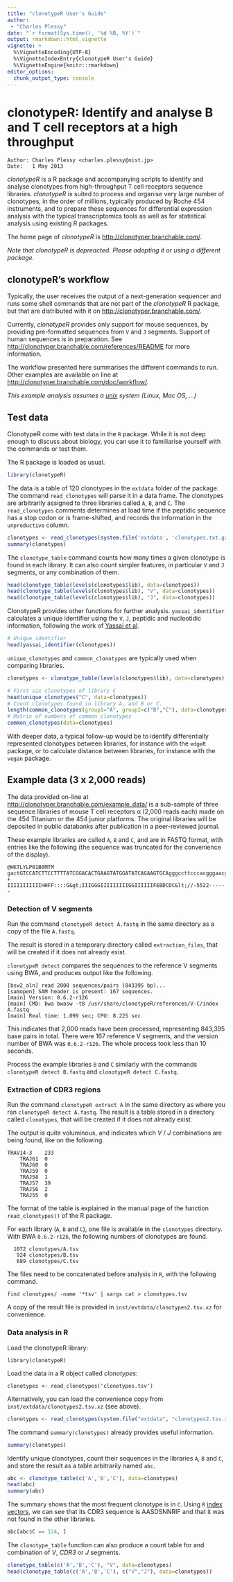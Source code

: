 ```yaml
---
title: "clonotypeR User's Guide"
author: 
 - "Charles Plessy"
date: "`r format(Sys.time(), '%d %B, %Y')`"
output: rmarkdown::html_vignette
vignette: >
  %\VignetteEncoding{UTF-8}
  %\VignetteIndexEntry{clonotypeR User's Guide}
  %\VignetteEngine{knitr::rmarkdown}
editor_options: 
  chunk_output_type: console
---
```


clonotypeR: Identify and analyse B and T cell receptors at a high throughput
============================================================================

    Author: Charles Plessy <charles.plessy@oist.jp>
    Date:   1 May 2013

*clonotypeR* is a R package and accompanying scripts to identify and
analyse clonotypes from high-throughput T cell receptors sequence
libraries. *clonotypeR* is suited to process and organise very large
number of clonotypes, in the order of millions, typically produced by
Roche 454 instruments, and to prepare these sequences for differential
expression analysis with the typical transcriptomics tools as well as
for statistical analysis using existing R packages.

The home page of *clonotypeR* is <http://clonotyper.branchable.com/>.

*Note that clonotypeR is depreacted.  Please adopting it or using a different
package.*


clonotypeR's workflow
---------------------

Typically, the user receives the output of a next-generation sequencer and runs 
some shell commands that are not part of the *clonotypeR* R package, but that are 
distributed with it on <http://clonotyper.branchable.com/>.

Currently, *clonotypeR* provides only support for mouse sequences, by providing
pre-formatted sequences from `V` and `J` segments.  Support of human sequences
is in preparation.  See <http://clonotyper.branchable.com/references/README>
for more information.

The workflow presented here summarises the different commands to run.  Other
examples are available on line at
<http://clonotyper.branchable.com/doc/workflow/>.

*This example analysis assumes a
[unix](https://en.wikipedia.org/wiki/Operating%5Fsystem%23UNIX%5Fand%5FUNIX%2Dlike%5Foperating%5Fsystems)
system (Linux, Mac OS, ...)*


Test data
---------

ClonotypeR come with test data in the `R` package.  While it is not deep enough
to discuss about biology, you can use it to familiarise yourself with the
commands or test them.

The R package is loaded as usual.

```r
library(clonotypeR)
```

The data is a table of 120 clonotypes in the `extdata` folder of the package.
The command `read_clonotypes` will parse it in a data frame.  The clonotypes
are arbitrarily assigned to three libraries called `A`, `B`, and `C`.  The
`read_clonotypes` comments determines at load time if the peptidic sequence has
a stop codon or is frame-shifted, and records the information in the
`unproductive` column.

```r
clonotypes <- read_clonotypes(system.file('extdata', 'clonotypes.txt.gz', package = "clonotypeR"))
summary(clonotypes)
```

The `clonotype_table` command counts how many times a given clonotype is found
in each library.  It can also count simpler features, in particular `V` and `J`
segments, or any combination of them.

```r
head(clonotype_table(levels(clonotypes$lib), data=clonotypes))
head(clonotype_table(levels(clonotypes$lib), "V", data=clonotypes))
head(clonotype_table(levels(clonotypes$lib), "J", data=clonotypes))
```

ClonotypeR provides other functions for further analysis.  `yassai_identifier`
calculates a unique identifier using the `V`, `J`, peptidic and nucleotidic
information, following the work of [Yassai et al](http://dx.doi.org/10.1007/s00251-009-0383-x).

```r
# Unique identifier
head(yassai_identifier(clonotypes))
```

`unique_clonotypes` and `common_clonotypes` are typically used when comparing libraries.

```r
clonotypes <- clonotype_table(levels(clonotypes$lib), data=clonotypes)

# First six clonotypes of library C
head(unique_clonotypes("C", data=clonotypes))
# Count clonotypes found in library A, and B or C.
length(common_clonotypes(group1="A", group2=c("B","C"), data=clonotypes))
# Matrix of numbers of common clonotypes
common_clonotypes(data=clonotypes)
```

With deeper data, a typical follow-up would be to identify differentially
represented clonotypes between libraries, for instance with the `edgeR` package,
or to calculate distance between libraries, for instance with the
`vegan` package.


Example data (3 x 2,000 reads)
------------------------------

The data provided on-line at <http://clonotyper.branchable.com/example_data/>
is a sub-sample of three sequence libraries of mouse T cell receptors &alpha; (2,000
reads each) made on the 454 Titanium or the 454 junior platforms.  The original
libraries will be deposited in public databanks after publication in a
peer-reviewed journal.

These example libraries are called `A`, `B` and `C`, and are in FASTQ format,
with entries like the following (the sequence was truncated for the convenience
of the display).

    @HKTLYLP01B0MTM
    gactGTCCATCTTCCTTTTATCGGACACTGAAGTATGGATATCAGAAGTGCAgggccttcccacgggaacg
    +
    IIIIIIIIIIIHHFF::::G&gt;IIIGGGIIIIIIIIIGGIIIIIIFEBDCDC&lt;//-5522------


### Detection of V segments

Run the command `clonotypeR detect A.fastq` in the same directory as a copy of
the file `A.fastq`.

The result is stored in a temporary directory called `extraction_files`, that
will be created if it does not already exist.

`clonotypeR detect` compares the sequences to the reference V segments using
BWA, and produces output like the following.

    [bsw2_aln] read 2000 sequences/pairs (843395 bp)...
    [samopen] SAM header is present: 167 sequences.
    [main] Version: 0.6.2-r126
    [main] CMD: bwa bwasw -t8 /usr/share/clonotypeR/references/V-C/index A.fastq
    [main] Real time: 1.099 sec; CPU: 8.225 sec

This indicates that 2,000 reads have been processed, representing 843,395 base
pairs in total.  There were 167 reference V segments, and the version number of
BWA was `0.6.2-r126`.  The whole process took less than 10 seconds.

Process the example libraries `B` and `C` similarly with the commands
`clonotypeR detect B.fastq` and `clonotypeR detect C.fastq`.


### Extraction of CDR3 regions

Run the command `clonotypeR extract A` in the same directory as where you ran
`clonotypeR detect A.fastq`.  The result is a table stored in a directory
called `clonotypes`, that will be created if it does not already exist.

The output is quite voluminous, and indicates which *V* / *J* combinations are
being found, like on the following.

    TRAV14-3	233
    	TRAJ61	0
    	TRAJ60	0
    	TRAJ59	0
    	TRAJ58	1
    	TRAJ57	39
    	TRAJ56	2
    	TRAJ55	0

The format of the table is explained in the manual page of the function
`read_clonotypes()` of the R package.

For each library (`A`, `B` and `C`), one file is available in the `clonotypes`
directory.  With BWA `0.6.2-r126`, the following numbers of clonotypes are found.

      1072 clonotypes/A.tsv
       924 clonotypes/B.tsv
       689 clonotypes/C.tsv

The files need to be concatenated before analysis in `R`, with the following command.

    find clonotypes/ -name '*tsv' | xargs cat > clonotypes.tsv

A copy of the result file is provided in `inst/extdata/clonotypes2.tsv.xz` for convenience.

### Data analysis in R

Load the clonotypeR library:

```
library(clonotypeR)
```

Load the data in a R object called *clonotypes*:

```
clonotypes <- read_clonotypes('clonotypes.tsv')
```

Alternatively, you can load the convenience copy from
`inst/extdata/clonotypes2.tsv.xz` (see above).

```r
clonotypes <- read_clonotypes(system.file("extdata", "clonotypes2.tsv.xz", package = "clonotypeR"))
```

The command `summary(clonotypes)` already provides useful information.

```r
summary(clonotypes)
```

Identify unique clonotypes, count their sequences in the libraries `A`, `B` and `C`, and store the result as a table arbitrarily named `abc`. 

```r
abc <- clonotype_table(c('A','B','C'), data=clonotypes)
head(abc)
summary(abc)
```

The summary shows that the most frequent clonotype is in `C`. Using `R` [index vectors](http://cran.r-project.org/doc/manuals/R-intro.html#Index-vectors), we can see that its CDR3 sequence is AASDSNNRIF and that it was not found in the other libraries.

```r
abc[abc$C == 124, ]
```

The `clonotype_table` function can also produce a count table for and combination of *V*, *CDR3* or *J* segments.

```r
clonotype_table(c('A','B','C'), "V", data=clonotypes)
head(clonotype_table(c('A','B','C'), c("V","J"), data=clonotypes))
```
